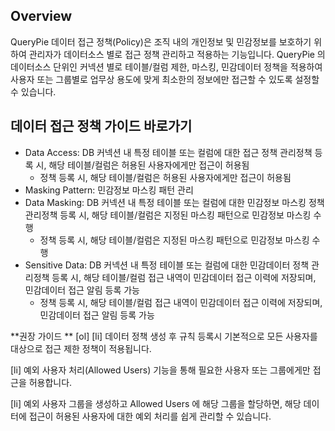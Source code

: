 
## Overview
QueryPie 데이터 접근 정책(Policy)은 조직 내의 개인정보 및 민감정보를 보호하기 위하여 관리자가 데이터소스 별로 접근 정책 관리하고 적용하는 기능입니다. QueryPie 의 데이터소스 단위인 커넥션 별로 테이블/컬럼 제한, 마스킹, 민감데이터 정책을 적용하여 사용자 또는 그룹별로 업무상 용도에 맞게 최소한의 정보에만 접근할 수 있도록 설정할 수 있습니다.

## 데이터 접근 정책 가이드 바로가기
* Data Access: DB 커넥션 내 특정 테이블 또는 컬럼에 대한 접근 정책 관리정책 등록 시, 해당 테이블/컬럼은 허용된 사용자에게만 접근이 허용됨
  * 정책 등록 시, 해당 테이블/컬럼은 허용된 사용자에게만 접근이 허용됨
* Masking Pattern: 민감정보 마스킹 패턴 관리
* Data Masking: DB 커넥션 내 특정 테이블 또는 컬럼에 대한 민감정보 마스킹 정책 관리정책 등록 시, 해당 테이블/컬럼은 지정된 마스킹 패턴으로 민감정보 마스킹 수행
  * 정책 등록 시, 해당 테이블/컬럼은 지정된 마스킹 패턴으로 민감정보 마스킹 수행
* Sensitive Data: DB 커넥션 내 특정 테이블 또는 컬럼에 대한 민감데이터 정책 관리정책 등록 시, 해당 테이블/컬럼 접근 내역이 민감데이터 접근 이력에 저장되며, 민감데이터 접근 알림 등록 가능
  * 정책 등록 시, 해당 테이블/컬럼 접근 내역이 민감데이터 접근 이력에 저장되며, 민감데이터 접근 알림 등록 가능

<Callout type="info">
**권장 가이드 ** 
[ol]
[li]
데이터 정책 생성 후 규칙 등록시 기본적으로 모든 사용자를 대상으로 접근 제한 정책이 적용됩니다. 

[li]
예외 사용자 처리(Allowed Users) 기능을 통해 필요한 사용자 또는 그룹에게만 접근을 허용합니다. 

[li]
예외 사용자 그룹을 생성하고 Allowed Users 에 해당 그룹을 할당하면, 해당 데이터에 접근이 허용된 사용자에 대한 예외 처리를 쉽게 관리할 수 있습니다. 


</Callout>
